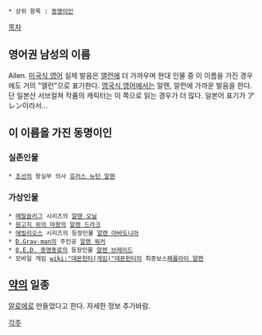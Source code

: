  * 상위 항목 : [[동명이인]]

[[목차]]

== 영어권 남성의 이름 ==
Allen.
[[미국식 영어]] 실제 발음은 [[앨런]]에 더 가까우며 현대 인물 중 이 이름을 가진 경우에도 거의 "앨런"으로 표기한다. [[영국식 영어]]에서는 알렌, 알런에 가까운 발음을 한다.
단 일본산 서브컬쳐 작품의 캐릭터는 이 쪽으로 읽는 경우가 더 많다. 일본어 표기가 アレン이라서...

== 이 이름을 가진 동명이인 ==
=== 실존인물 ===
 * [[조선]]의 왕실부 의사 [[호러스 뉴턴 알렌]]

=== 가상인물 ===
 * [[메탈슬러그]] 시리즈의 [[알렌 오닐]]
 * [[원고지 위의 마왕]]의 [[알렌 드라크]]
 * [[에빌리오스]] 시리즈의 등장인물 [[알렌 아바도니아]]
 * [[D.Gray-man]]의 주인공 [[알렌 워커]]
 * [[Q.E.D. 증명종료]]의 등장인물 [[알렌 브레이드]]
 * 모바일 게임 [[wiki:"데몬헌터(게임)"데몬헌터]]의 최종보스[[페를라이 알렌]]

== [[약]]의 일종 ==
[[알로에]]로 만들었다고 한다. 자세한 정보 추가바람.

[[각주]]
